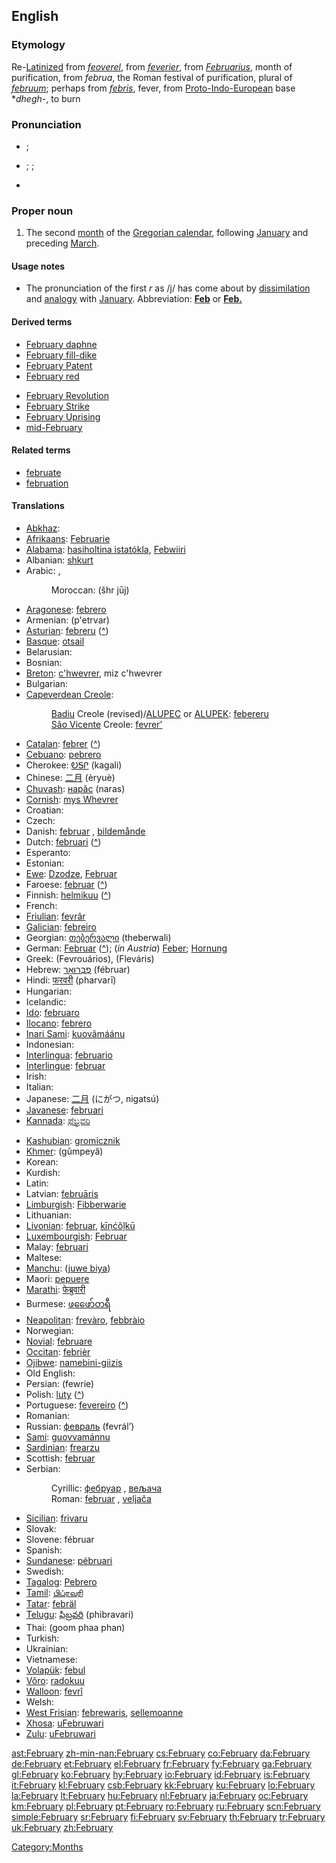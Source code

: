 ==English==

===Etymology===
Re-[[Latinize]]d from {{etyl|enm}} ''[[feoverel]]'', from {{etyl|fro}} ''[[feverier]]'', from {{etyl|la}} ''[[Februarius]]'', month of purification, from ''februa'', the Roman festival of purification, plural of ''[[februum]]''; perhaps from {{etyl|la}} ''[[febris]]'', fever, from [[Proto-Indo-European]] base *''dhegh-'', to burn

===Pronunciation===
* {{a|UK}} {{IPA|/ˈfɛb.rʊ.ə.ɹi/|/ˈfɛb.j(ʊ.)ə.ɹi/}}; {{SAMPA|/"fEb.rU.@.ri/|/"fEb.j(U.)@.ri/}}
* {{a|US}} {{enPR|fĕbʹro͞o-ĕr'-ē|fĕbʹjo͞o-ĕr'-ē}}; {{IPA|/ˈfɛb.ruˌɛɹi/|/ˈfɛb.juˌɛri/}}; {{SAMPA|/"fEb.ru%Eri/|/"fEb.ju%Eri/}}
* {{audio|en-us-February.ogg|Audio (US)}}

===Proper noun===
{{en-proper noun|Februar|ies|-}}

# The second [[month]] of the [[Gregorian calendar]], following [[January]] and preceding [[March]].

====Usage notes====
* The pronunciation of the first ''r'' as /j/ has come about by [[dissimilation]] and [[analogy]] with [[January]]. Abbreviation: '''[[Feb]]''' or '''[[Feb.]]'''

====Derived terms====
{{top2}}
* [[February daphne]]
* [[February fill-dike]]
* [[February Patent]]
* [[February red]]
{{mid2}}
* [[February Revolution]]
* [[February Strike]]
* [[February Uprising]]
* [[mid-February]]
{{bottom}}

====Related terms====
* [[februate]]
* [[februation]]

====Translations====
{{trans-top|second month of the Gregorian calendar}}
* [[Abkhaz]]: {{Cyrl|[[жәабран]]}} {{IPAchar|(žwabran)}}
* [[Afrikaans]]: [[Februarie]]
* [[Alabama]]: [[hasiholtina istatókla]], [[Febwiiri]]
* Albanian: [[shkurt]]
* Arabic: {{t+|ar|فبراير|m|alt=فِبْرَايِر|tr=fibrāyir|sc=Arab}}, {{t-|ar|شباط|m|alt=شُبَاطٌ|tr=šubāʈ|sc=Arab}}
*: Moroccan: {{Arab|[[شهر جوج]]}} (šhr jūj)
* [[Aragonese]]: [[febrero]]
* Armenian: {{t+|hy|փետրվար|sc=Hayeren|xs=Armenian}} (p'etrvar)
* [[Asturian]]: [[febreru]] {{m}} ([[:ast:febreru|^]])
* [[Basque]]: [[otsail]]
* Belarusian: {{t-|be|люты|tr=ljuty|sc=Cyrl|xs=Belarusian}}
* Bosnian: {{t-|bs|februar|m}}
* [[Breton]]: [[c'hwevrer]], miz c'hwevrer
* Bulgarian: {{t+|bg|февруари|m|tr=fevruari|sc=Cyrl}}
* [[Capeverdean Creole]]:
*: [[Badiu]] Creole (revised)/[[ALUPEC]] or [[ALUPEK]]: [[febereru]] {{m}}
*: [[São Vicente]] Creole: [[fevrer']]
* [[Catalan]]: [[febrer]] {{m}} ([[:ca:febrer|^]])
* [[Cebuano]]: [[pebrero]]
* Cherokee: [[ᎧᎦᎵ]] (kagali)
* Chinese: [[二月]] (èryuè)
* [[Chuvash]]: [[нарăс]] (naras)
* [[Cornish]]: [[mys Whevrer]]
* Croatian: {{t-|hr|veljača}}
* Czech: {{t+|cs|únor|m}}
* Danish: [[februar]] {{c}}, [[bildemånde]]
* Dutch: [[februari]] ([[:nl:februari|^]])
* Esperanto: {{t+|eo|februaro|xs=Esperanto}}
* Estonian: {{t+|et|veebruar}}
* [[Ewe]]: [[Dzodze]], [[Februar]]
* Faroese: [[februar]] ([[:fo:februar|^]])
* Finnish: [[helmikuu]] ([[:fi:helmikuu|^]])
* French: {{t+|fr|février|m}}
* [[Friulian]]: [[fevrâr]]
* [[Galician]]: [[febreiro]] {{m}}
* Georgian: [[თებერვალი]] (theberwali)
* German: [[Februar]] {{m}} ([[:de:Februar|^]]); (''in Austria'') [[Feber]]; [[Hornung]] {{m}}
* Greek: {{t+|el|Φεβρουάριος|m|sc=Grek}} (Fevrouários), {{t+|el|Φλεβάρης|m|sc=Grek}} (Fleváris)
* Hebrew: [[פברואר|פֶבְּרוּאָר]] (fébruar)
* Hindi: [[फरवरी]] (pharvarī)
* Hungarian: {{t+|hu|február}}
* Icelandic: {{t+|is|febrúar}}
* [[Ido]]: [[februaro]]
* [[Ilocano]]: [[febrero]]
* [[Inari Sami]]: [[kuovâmáánu]]
* Indonesian: {{t-|id|februari|xs=Indonesian}}
* [[Interlingua]]: [[februario]]
* [[Interlingue]]: [[februar]]
* Irish: {{t+|ga|Feabhra|xs=Irish}}
* Italian: {{t+|it|febbraio|m}}
* Japanese: [[二月]] (にがつ, nigatsú)
* [[Javanese]]: [[februari]]
* [[Kannada]]: [[ಫೆಬ್ರವರಿ]]
{{trans-mid}}
* [[Kashubian]]: [[gromicznik]]
* [[Khmer]]: {{Khmr|[[កុម្ភៈ]]}} (gŭmpeyă)
* Korean: {{t+|ko|이월|tr=iweol|sc=KOchar}}
* Kurdish: {{t+|ku|reşemî}}
* Latin: {{t+|la|Februarius}}
* Latvian: [[februāris]]
* [[Limburgish]]: [[Fibberwarie]]
* Lithuanian: {{t+|lt|vasaris|m|xs=Lithuanian}}
* [[Livonian]]: [[februar]], [[kīņćõļkū]]
* [[Luxembourgish]]: [[Februar]]
* Malay: [[februari]]
* Maltese: {{t-|mt|Frar|xs=Maltese}}
* [[Manchu]]: ([[juwe biya]])
* Maori: [[pepuere]]
* [[Marathi]]: [[फेब्रुवारी]]
* Burmese: [[ဖဖေော်ဝာရီ]] {{IPAchar|(phephɔwaẏi)}}
* [[Neapolitan]]: [[frevàro]], [[febbràio]]
* Norwegian: {{t+|no|februar}}
* [[Novial]]: [[februare]]
* [[Occitan]]: [[febrièr]] {{m}}
* [[Ojibwe]]: [[namebini-giizis]]
* Old English: {{t-|ang|solmonaþ|m|xs=Old English}}
* Persian: {{fa-Arab|[[فوریه]]}} (fewrie)
* Polish: [[luty]] {{m}} ([[:pl:luty|^]])
* Portuguese: [[fevereiro]] {{m}} ([[:pt:fevereiro|^]])
* Romanian: {{t+|ro|februarie|m}}
* Russian: [[февраль]] (fevrál’) {{m}}
* [[Sami]]: [[guovvamánnu]]
* [[Sardinian]]: [[frearzu]] {{m}}
* Scottish: [[februar]]
* Serbian:
*: Cyrillic: [[фебруар#Serbian|фебруар]] {{m}}, [[вељача]] {{f}}
*: Roman: [[februar#Serbian|februar]] {{m}}, [[veljača]] {{f}}
* [[Sicilian]]: [[frivaru]] {{m}}
* Slovak: {{t+|sk|február|m}}
* Slovene: fébruar {{m}}
* Spanish: {{t+|es|febrero|m}}
* [[Sundanese]]: [[pébruari]]
* Swedish: {{t+|sv|februari}}
* [[Tagalog]]: [[Pebrero]]
* [[Tamil]]: [[பிப்ரவரி]]
* [[Tatar]]: [[febräl]]
* [[Telugu]]: [[ఫిబ్రవరి]] (phibravari)
* Thai: {{Thai|[[กุมภาพันธ์]]}} (goom phaa phan)
* Turkish: {{t+|tr|şubat}}
* Ukrainian: {{t+|uk|лютий|tr=ljútyj|sc=Cyrl|xs=Ukrainian}}
* Vietnamese: {{t+|vi|tháng hai|xs=Vietnamese}}
* [[Volapük]]: [[febul]]
* [[Võro]]: [[radokuu]]
* [[Walloon]]: [[fevrî]]
* Welsh: {{t-|cy|Chwefror|xs=Welsh}}
* [[West Frisian]]: [[febrewaris]], [[sellemoanne]]
* [[Xhosa]]: [[uFebruwari]]
* [[Zulu]]: [[uFebruwari]]
{{trans-bottom}}

[[Category:Months]]

[[ast:February]]
[[zh-min-nan:February]]
[[cs:February]]
[[co:February]]
[[da:February]]
[[de:February]]
[[et:February]]
[[el:February]]
[[fr:February]]
[[fy:February]]
[[ga:February]]
[[gl:February]]
[[ko:February]]
[[hy:February]]
[[io:February]]
[[id:February]]
[[is:February]]
[[it:February]]
[[kl:February]]
[[csb:February]]
[[kk:February]]
[[ku:February]]
[[lo:February]]
[[la:February]]
[[lt:February]]
[[hu:February]]
[[nl:February]]
[[ja:February]]
[[oc:February]]
[[km:February]]
[[pl:February]]
[[pt:February]]
[[ro:February]]
[[ru:February]]
[[scn:February]]
[[simple:February]]
[[sr:February]]
[[fi:February]]
[[sv:February]]
[[th:February]]
[[tr:February]]
[[uk:February]]
[[zh:February]]